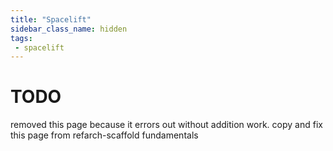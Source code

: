 ```yaml
---
title: "Spacelift"
sidebar_class_name: hidden
tags:
 - spacelift
---
```


# TODO

removed this page because it errors out without addition work. copy and fix this page from refarch-scaffold fundamentals
